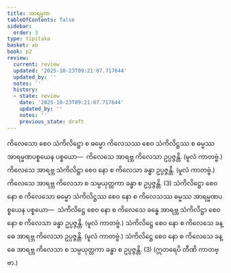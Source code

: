 ```yaml
---
title: အာရမ္မဏ
tableOfContents: false
sidebar:
  order: 3
type: tipitaka
basket: ab
book: p2
review:
  current: review
  updated: '2025-10-23T09:21:07.717644'
  updated_by: ''
  notes: ''
  history:
  - state: review
    date: '2025-10-23T09:21:07.717644'
    updated_by: ''
    notes: ''
    previous_state: draft
---
```



<ReviewStatus review={frontmatter.review} showDetails={true} />

<HypothesisAnnotation frontmatter={frontmatter} />

<DynamicBreadcrumb />

<Division number="87" book="p2" e="ch" v="38" p="402">

<Paragraph number="4035" book="p2">
ကိလေသော စေဝ သံကိလိဋ္ဌော စ ဓမ္မော ကိလေသဿ စေဝ သံကိလိဋ္ဌဿ စ ဓမ္မဿ အာရမ္မဏပစ္စယေန ပစ္စယော—  ကိလေသေ အာရဗ္ဘ ကိလေသာ ဥပ္ပဇ္ဇန္တိ. (မူလံ ကာတဗ္ဗံ.) ကိလေသေ အာရဗ္ဘ သံကိလိဋ္ဌာ စေဝ နော စ ကိလေသာ ခန္ဓာ ဥပ္ပဇ္ဇန္တိ. (မူလံ ကာတဗ္ဗံ.) ကိလေသေ အာရဗ္ဘ ကိလေသာ စ သမ္ပယုတ္တကာ ခန္ဓာ စ ဥပ္ပဇ္ဇန္တိ. (3)
</Paragraph>

</Division>
<Division number="88" book="p2" e="ch" v="38" p="402">

<Paragraph number="4036" book="p2">
သံကိလိဋ္ဌော စေဝ နော စ ကိလေသော ဓမ္မော သံကိလိဋ္ဌဿ စေဝ နော စ ကိလေသဿ ဓမ္မဿ အာရမ္မဏပစ္စယေန ပစ္စယော—  သံကိလိဋ္ဌေ စေဝ နော စ ကိလေသေ ခန္ဓေ အာရဗ္ဘ သံကိလိဋ္ဌာ စေဝ နော စ ကိလေသာ ခန္ဓာ ဥပ္ပဇ္ဇန္တိ. (မူလံ ကာတဗ္ဗံ.) သံကိလိဋ္ဌေ စေဝ နော စ ကိလေသေ ခန္ဓေ အာရဗ္ဘ ကိလေသာ ဥပ္ပဇ္ဇန္တိ. (မူလံ ကာတဗ္ဗံ.) သံကိလိဋ္ဌေ စေဝ နော စ ကိလေသေ ခန္ဓေ အာရဗ္ဘ ကိလေသာ စ သမ္ပယုတ္တကာ ခန္ဓာ စ ဥပ္ပဇ္ဇန္တိ. (3)
</Paragraph>

<Paragraph number="4037" book="p2">
(ဣတရေပိ တီဏိ ကာတဗ္ဗာ.)
</Paragraph>
</Division>